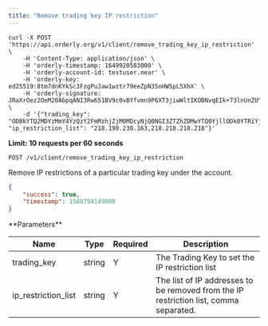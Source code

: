 ```yaml
---
title: "Remove trading key IP restriction"
---
```


<RequestExample>

```shell
curl -X POST 'https://api.orderly.org/v1/client/remove_trading_key_ip_restriction' \
    -H 'Content-Type: application/json' \
    -H 'orderly-timestamp: 1649920583000' \
    -H 'orderly-account-id: testuser.near' \
    -H 'orderly-key: ed25519:8tm7dnKYkSc3FzgPuJaw1wztr79eeZpN35nHW5pL5XhX' \
    -H 'orderly-signature: JRaXrOez2OeM20AbpqANI3Rw651BV9c0vBYfvmn9P6XT3jiwWltIKOBNvqEIk+73lnUnZUYyv2m+M1KIQWmPAA==' \
    -d '{"trading_key": "ODBkYTQ2MDYzMmY4YzQzY2FmMzhjZjM0MDcyNjQ0NGI3ZTZhZDMwYTQ0YjllODk0YTRiYjYyNTMxZjI0NjIzZA==", "ip_restriction_list": "218.190.230.163,218.218.218.218"}'
```
</RequestExample>

**Limit: 10 requests per 60 seconds**

`POST /v1/client/remove_trading_key_ip_restriction`

Remove IP restrictions of a particular trading key under the account.

<ResponseExample>

```json Response
{
    "success": true,
    "timestamp": 1580794149000
}
```
</ResponseExample>
**Parameters**

| Name               | Type    | Required | Description                                                                           |
| ------------------ | ------- | -------- | --------------------------------------------------------------------------------------|
| trading_key        | string  | Y        | The Trading Key to set the IP restriction list                                        |
| ip_restriction_list| string  | Y        | The list of IP addresses to be removed from the IP restriction list, comma separated. |


